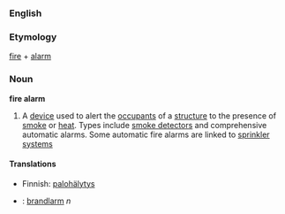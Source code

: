 ===English===

===Etymology===
[[fire]] + [[alarm]]

=== Noun ===
'''fire alarm'''

#A [[device]] used to alert the [[occupant]]s of a [[structure]] to the presence of [[smoke]] or [[heat]]. Types include [[smoke detector]]s and comprehensive automatic alarms. Some automatic fire alarms are linked to [[sprinkler system]]s

====Translations====
*Finnish: [[palohälytys]]
*{{sv}}: [[brandlarm]] ''n''
